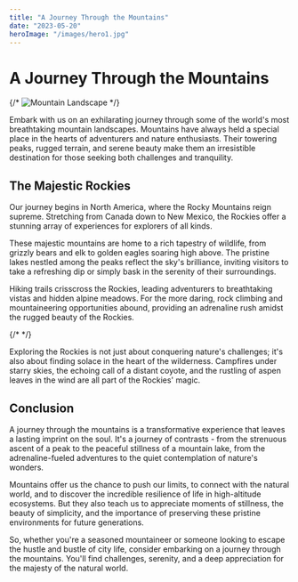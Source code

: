 ```yaml
---
title: "A Journey Through the Mountains"
date: "2023-05-20"
heroImage: "/images/hero1.jpg"
---
```


# A Journey Through the Mountains

{/* ![Mountain Landscape](https://unsplash.com/photos/A5rCN8626Ck) */}

Embark with us on an exhilarating journey through some of the world's most breathtaking mountain landscapes. Mountains have always held a special place in the hearts of adventurers and nature enthusiasts. Their towering peaks, rugged terrain, and serene beauty make them an irresistible destination for those seeking both challenges and tranquility.

## The Majestic Rockies

Our journey begins in North America, where the Rocky Mountains reign supreme. Stretching from Canada down to New Mexico, the Rockies offer a stunning array of experiences for explorers of all kinds. 

These majestic mountains are home to a rich tapestry of wildlife, from grizzly bears and elk to golden eagles soaring high above. The pristine lakes nestled among the peaks reflect the sky's brilliance, inviting visitors to take a refreshing dip or simply bask in the serenity of their surroundings.

Hiking trails crisscross the Rockies, leading adventurers to breathtaking vistas and hidden alpine meadows. For the more daring, rock climbing and mountaineering opportunities abound, providing an adrenaline rush amidst the rugged beauty of the Rockies.

{/* <!-- ![Rocky Mountains](https://unsplash.com/photos/L8tWZT4CcVQ) --> */}

Exploring the Rockies is not just about conquering nature's challenges; it's also about finding solace in the heart of the wilderness. Campfires under starry skies, the echoing call of a distant coyote, and the rustling of aspen leaves in the wind are all part of the Rockies' magic.

## Conclusion

A journey through the mountains is a transformative experience that leaves a lasting imprint on the soul. It's a journey of contrasts - from the strenuous ascent of a peak to the peaceful stillness of a mountain lake, from the adrenaline-fueled adventures to the quiet contemplation of nature's wonders.

Mountains offer us the chance to push our limits, to connect with the natural world, and to discover the incredible resilience of life in high-altitude ecosystems. But they also teach us to appreciate moments of stillness, the beauty of simplicity, and the importance of preserving these pristine environments for future generations.

So, whether you're a seasoned mountaineer or someone looking to escape the hustle and bustle of city life, consider embarking on a journey through the mountains. You'll find challenges, serenity, and a deep appreciation for the majesty of the natural world.
